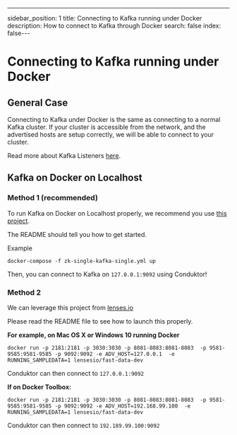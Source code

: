 ---
sidebar_position: 1
title: Connecting to Kafka running under Docker
description: How to connect to Kafka through Docker
search: false
index: false---

# Connecting to Kafka running under Docker

## General Case

Connecting to Kafka under Docker is the same as connecting to a normal Kafka cluster. If your cluster is accessible from the network, and the advertised hosts are setup correctly, we will be able to connect to your cluster.

Read more about Kafka Listeners [here](https://rmoff.net/2018/08/02/kafka-listeners-explained).

## Kafka on Docker on Localhost

### Method 1 \(recommended\)

To run Kafka on Docker on Localhost properly, we recommend you use [this project](https://github.com/simplesteph/kafka-stack-docker-compose).

The README should tell you how to get started.

Example

```text
docker-compose -f zk-single-kafka-single.yml up
```

Then, you can connect to Kafka on `127.0.0.1:9092` using Conduktor!

### Method 2

We can leverage this project from [lenses.io](https://github.com/lensesio/fast-data-dev)

Please read the README file to see how to launch this properly.

**For example, on Mac OS X or Windows 10 running Docker**

```text
docker run -p 2181:2181 -p 3030:3030 -p 8081-8083:8081-8083  -p 9581-9585:9581-9585 -p 9092:9092 -e ADV_HOST=127.0.0.1  -e RUNNING_SAMPLEDATA=1 lensesio/fast-data-dev
```

Conduktor can then connect to `127.0.0.1:9092`

**If on Docker Toolbox:**

```text
docker run -p 2181:2181 -p 3030:3030 -p 8081-8083:8081-8083  -p 9581-9585:9581-9585 -p 9092:9092 -e ADV_HOST=192.168.99.100  -e RUNNING_SAMPLEDATA=1 lensesio/fast-data-dev
```

Conduktor can then connect to `192.189.99.100:9092`
